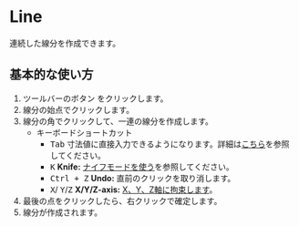 
# Line

<Reference shortcut="Shift + A" command="Line" button="ツールバー" />

連続した線分を作成できます。

## 基本的な使い方

1. ツールバーのボタン <ButtonIcon type="button-line" /> をクリックします。
2. 線分の始点でクリックします。
3. 線分の角でクリックして、一連の線分を作成します。
    - <Kst>キーボードショートカット</Kst>
        - <kbd>Tab</kbd> 寸法値に直接入力できるようになります。詳細は[こちら](./sketching-essentials#specify-dimensions-numerically)を参照してください。
        - <kbd>K</kbd> **Knife:** [ナイフモードを使う](./sketching-essentials#use-knife-mode)を参照してください。
        - <kbd>Ctrl + Z</kbd> **Undo:** 直前のクリックを取り消します。
        - <kbd>X</kbd>/ <kbd>Y</kbd>/<kbd>Z</kbd> **X/Y/Z-axis:** [X、Y、Z軸に拘束します](./sketching-essentials#constrain-to-an-axis)。
4. 最後の点をクリックしたら、右クリックで確定します。
5. 線分が作成されます。

<VideoPlayer fileName="line"/>


